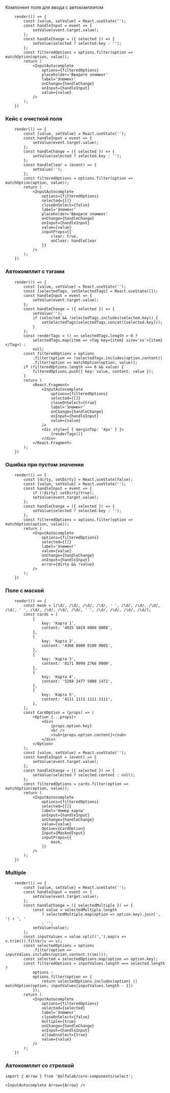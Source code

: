 


Компонент поля для ввода с автокомплитом

```tsx live
    render(() => {
        const [value, setValue] = React.useState('');
        const handleInput = event => {
            setValue(event.target.value);
        };
        const handleChange = ({ selected }) => {
            setValue(selected ? selected.key : '');
        };
        const filteredOptions = options.filter(option => matchOption(option, value));
        return (
            <InputAutocomplete
                options={filteredOptions}
                placeholder='Введите элемент'
                label='Элемент'
                onChange={handleChange}
                onInput={handleInput}
                value={value}
            />
        );
    })
```


### Кейс с очисткой поля

```tsx live
    render(() => {
        const [value, setValue] = React.useState('');
        const handleInput = event => {
            setValue(event.target.value);
        };
        const handleChange = ({ selected }) => {
            setValue(selected ? selected.key : '');
        };
        const handleClear = (event) => {
            setValue('');
        };
        const filteredOptions = options.filter(option => matchOption(option, value));
        return (
            <InputAutocomplete
                options={filteredOptions}
                selected={[]}
                closeOnSelect={false}
                label='Элемент'
                placeholder='Введите элемент'
                onChange={handleChange}
                onInput={handleInput}
                value={value}
                inputProps={{
                    clear: true,
                    onClear: handleClear
                }}
            />
        );
    })
```


### Автокомплит с тэгами

```tsx live
    render(() => {
        const [value, setValue] = React.useState('');
        const [selectedTags, setSelectedTags] = React.useState([]);
        const handleInput = event => {
            setValue(event.target.value);
        };
        const handleChange = ({ selected }) => {
            setValue('');
            if (selected && !selectedTags.includes(selected.key)) {
                setSelectedTags(selectedTags.concat([selected.key]));
            }
        };
        const renderTags = () => selectedTags.length > 0 ?
            selectedTags.map(item => <Tag key={item} size='xs'>{item}</Tag>) :
            null;
        const filteredOptions = options
            .filter(option => !selectedTags.includes(option.content))
            .filter(option => matchOption(option, value));
        if (filteredOptions.length === 0 && value) {
            filteredOptions.push({ key: value, content: value });
        }
        return (
            <React.Fragment>
                <InputAutocomplete
                    options={filteredOptions}
                    selected={[]}
                    closeOnSelect={true}
                    label='Элемент'
                    onChange={handleChange}
                    onInput={handleInput}
                    value={value}
                />
                <div style={ { marginTop: '4px' } }>
                    {renderTags()}
                </div>
            </React.Fragment>
        );
    })
```


### Ошибка при пустом значении

```tsx live
    render(() => {
        const [dirty, setDirty] = React.useState(false);
        const [value, setValue] = React.useState('');
        const handleInput = event => {
            if (!dirty) setDirty(true);
            setValue(event.target.value);
        };
        const handleChange = ({ selected }) => {
            setValue(selected ? selected.key : '');
        };
        const filteredOptions = options.filter(option => matchOption(option, value));
        return (
            <InputAutocomplete
                options={filteredOptions}
                selected={[]}
                label='Элемент'
                value={value}
                onChange={handleChange}
                onInput={handleInput}
                error={dirty && !value}
            />
        );
    })
```


### Поле с маской

```tsx live
    render(() => {
        const mask = [/\d/, /\d/, /\d/, /\d/, ' ', /\d/, /\d/, /\d/, /\d/, ' ', /\d/, /\d/, /\d/, /\d/, ' ', /\d/, /\d/, /\d/, /\d/];
        const cards = [
            {
                key: 'Карта 1',
                content: '4035 5010 0000 0008',
            },
            {
                key: 'Карта 2',
                content: '4360 0000 0100 0005',
            },
            {
                key: 'Карта 3',
                content: '8171 9999 2766 0000',
            },
            {
                key: 'Карта 4',
                content: '5204 2477 5000 1471',
            },
            {
                key: 'Карта 5',
                content: '4111 1111 1111 1111',
            },
        ];
        const CardOption = (props) => (
            <Option {...props}>
                <div>
                    {props.option.key}
                    <br />
                    <sub>{props.option.content}</sub>
                </div>
            </Option>
        );
        const [value, setValue] = React.useState('');
        const handleInput = (event) => {
            setValue(event.target.value);
        };
        const handleChange = ({ selected }) => {
            setValue(selected ? selected.content : null);
        };
        const filteredOptions = cards.filter(option => matchOption(option, value));
        return (
            <InputAutocomplete
                options={filteredOptions}
                selected={[]}
                label='Номер карты'
                onInput={handleInput}
                onChange={handleChange}
                value={value}
                Option={CardOption}
                Input={MaskedInput}
                inputProps={{
                    mask,
                }}
            />
        );
    })
```


### Multiple

```tsx live
    render(() => {
        const [value, setValue] = React.useState('');
        const handleInput = event => {
            setValue(event.target.value);
        };
        const handleChange = ({ selectedMultiple }) => {
            const value = selectedMultiple.length
                ? selectedMultiple.map(option => option.key).join(', ') + ', '
                : '';
            setValue(value);
        };
        const inputValues = value.split(',').map(v => v.trim()).filter(v => v);
        const selectedOptions = options
            .filter(option => inputValues.includes(option.content.trim()));
        const selected = selectedOptions.map(option => option.key);
        const filteredOptions = inputValues.length === selected.length ?
            options :
            options.filter(option => {
                return selectedOptions.includes(option) || matchOption(option, inputValues[inputValues.length - 1])
            });
        return (
            <InputAutocomplete
                options={filteredOptions}
                selected={selected}
                label='Элемент'
                closeOnSelect={false}
                multiple={true}
                onChange={handleChange}
                onInput={handleInput}
                allowUnselect={true}
                value={value}
            />
        );
    })
```


### Автокомплит со стрелкой

```tsx live
import { Arrow } from '@alfalab/core-components/select';

<InputAutocomplete Arrow={Arrow} />
```


